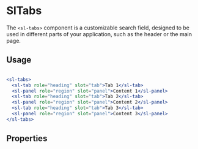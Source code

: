 
<Meta of={SearchStories} />

# SlTabs

The `<sl-tabs>` component is a customizable search field, designed to be used in different parts of your application, such as the header or the main page.
## Usage

<Story of={SearchStories.Default} />

```jsx

<sl-tabs>
  <sl-tab role="heading" slot="tab">Tab 1</sl-tab>
  <sl-panel role="region" slot="panel">Content 1</sl-panel>
  <sl-tab role="heading" slot="tab">Tab 2</sl-tab>
  <sl-panel role="region" slot="panel">Content 2</sl-panel>
  <sl-tab role="heading" slot="tab">Tab 3</sl-tab>
  <sl-panel role="region" slot="panel">Content 3</sl-panel>
</sl-tabs>

````

## Properties

<Controls />
